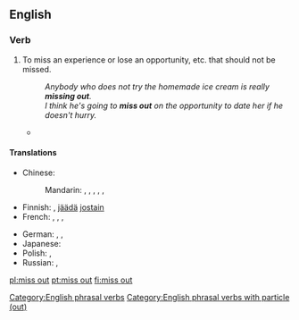 ==English==

===Verb===
{{en-verb|head=[[miss]] [[out]]|misses out|missing out|missed out}}
# {{idiomatic}} To miss an experience or lose an opportunity, etc. that should not be missed.
#: ''Anybody who does not try the homemade ice cream is really '''missing out'''.''
#: ''I think he's going to '''miss out''' on the opportunity to date her if he doesn't hurry.''
#* {{quote-news
|year=2012
|date=May 5
|author=Phil McNulty
|title=Chelsea 2-1 Liverpool
|work=BBC Sport
|url=http://www.bbc.co.uk/sport/0/football/17878435
|page=
|passage=The final started with £85m worth of striking talent on the bench as Carroll was a Liverpool substitute and Chelsea's Fernando Torres '''missed out''' on a starting place against his former club.}}

====Translations====
{{trans-top|to miss something that should not be missed}}
* Chinese:
*: Mandarin: {{t|cmn|錯過|sc=Hani}}, {{t|cmn|错过|tr=cuòguò|sc=Hani}}, {{t|cmn|放過|sc=Hani}}, {{t|cmn|放过|tr=fàngguò|sc=Hani}}, {{t|cmn|丟掉|sc=Hani}}, {{t|cmn|丢掉|tr=diūdiào|sc=Hani}}
* Finnish: {{t+|fi|menettää}}, [[jäädä]] [[jostain]] {{t+|fi|paitsi}}
* French: {{t+|fr|manquer}}, {{t+|fr|perdre}}, {{t+|fr|laisser passer}}, {{t+|fr|louper}}
{{trans-mid}}
* German: {{t+|de|verpassen}}, {{t+|de|verfehlen}}, {{t+|de|auslassen}}
* Japanese: {{t-|ja|逃す|tr=のがす, nogasu|sc=Jpan}}
* Polish: {{t+|pl|opuszczać}} {{impf}}, {{t+|pl|opuścić}} {{pf.}}
* Russian: {{t+|ru|упускать|tr=upuskátʹ|sc=Cyrl}} {{impf}}, {{t+|ru|упустить|tr=upustítʹ|sc=Cyrl}} {{pf.}}
{{trans-bottom}}

[[Category:English phrasal verbs]]
[[Category:English phrasal verbs with particle (out)]]

[[pl:miss out]]
[[pt:miss out]]
[[fi:miss out]]